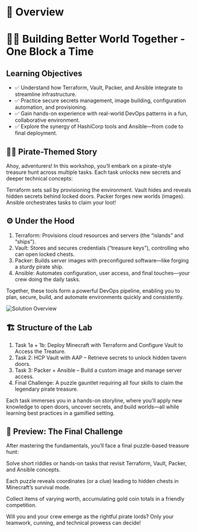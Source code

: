 # 👀 Overview

# 🤝🧩 Building Better World Together - One Block a Time 

## Learning Objectives

* ✅ Understand how Terraform, Vault, Packer, and Ansible integrate to streamline infrastructure.
* ✅ Practice secure secrets management, image building, configuration automation, and provisioning.
* ✅ Gain hands-on experience with real-world DevOps patterns in a fun, collaborative environment.
* ✅ Explore the synergy of HashiCorp tools and Ansible—from code to final deployment.

## 🏴‍☠️ Pirate-Themed Story

Ahoy, adventurers! In this workshop, you’ll embark on a pirate-style treasure hunt across multiple tasks. Each task unlocks new secrets and deeper technical concepts:

Terraform sets sail by provisioning the environment.
Vault hides and reveals hidden secrets behind locked doors.
Packer forges new worlds (images).
Ansible orchestrates tasks to claim your loot!



## ⚙️ Under the Hood 

1. Terraform: Provisions cloud resources and servers (the “islands” and “ships”).
2. Vault: Stores and secures credentials (“treasure keys”), controlling who can open locked chests.
3. Packer: Builds server images with preconfigured software—like forging a sturdy pirate ship.
4. Ansible: Automates configuration, user access, and final touches—your crew doing the daily tasks.

Together, these tools form a powerful DevOps pipeline, enabling you to plan, secure, build, and automate environments quickly and consistently.

![Solution Overview](/assets/solution_overview.png)

## 🏗️ Structure of the Lab
1. Task 1a + 1b: Deploy Minecraft with Terraform and Configure Vault to Access the Treature.
2. Task 2: HCP Vault with AAP – Retrieve secrets to unlock hidden tavern doors.
3. Task 3: Packer + Ansible – Build a custom image and manage server access.
4. Final Challenge: A puzzle gauntlet requiring all four skills to claim the legendary pirate treasure.

Each task immerses you in a hands-on storyline, where you’ll apply new knowledge to open doors, uncover secrets, and build worlds—all while learning best practices in a gamified setting.

## 🔭 Preview: The Final Challenge
After mastering the fundamentals, you’ll face a final puzzle-based treasure hunt:

Solve short riddles or hands-on tasks that revisit Terraform, Vault, Packer, and Ansible concepts.

Each puzzle reveals coordinates (or a clue) leading to hidden chests in Minecraft’s survival mode.

Collect items of varying worth, accumulating gold coin totals in a friendly competition.

Will you and your crew emerge as the rightful pirate lords? Only your teamwork, cunning, and technical prowess can decide!